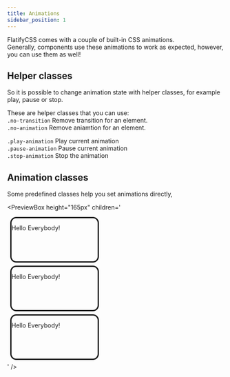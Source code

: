 ```yaml
---
title: Animations
sidebar_position: 1
---
```



FlatifyCSS comes with a couple of built-in CSS animations.  
Generally, components use these animations to work as expected, however, you can use them as well!

## Helper classes
So it is possible to change animation state with helper classes, for example play, pause or stop.

These are helper classes that you can use:  
`.no-transition` Remove transition for an element.  
`.no-animation` Remove aniamtion for an element.  

`.play-animation` Play current animation   
`.pause-animation` Pause current animation   
`.stop-animation` Stop the animation    

## Animation classes
Some predefined classes help you set animations directly,

<PreviewBox
	height="165px"
	children='<!DOCTYPE html>
<html lang="en">
	<head>
		<meta charset="UTF-8" />
		<meta http-equiv="X-UA-Compatible" content="IE=edge" />
		<meta name="viewport" content="width=device-width, initial-scale=1.0" />
		<link rel="stylesheet" href="https://raw.githack.com/amir2mi/FlatifyCSS/master/dist/css/flatify-min.css" />
		<title>Colors helper classes</title>
        <style>
            .my-box{
                width: 200px;
                height: 100px;
				margin: 0.5em;
                border: 0.25em solid;
                border-radius: 1em;
            }
        </style>
	</head>
	<body class="flex-center">
		<div class="my-box flex-center style-blue">
			<p class="text-centered">Hello Everybody!</p>
		</div>
		<div class="my-box flex-center style-red">
			<p class="text-centered">Hello Everybody!</p>
		</div>
		<div class="my-box flex-center style-green">
			<p class="text-centered">Hello Everybody!</p>
		</div>
	</body>
</html>'
/>

